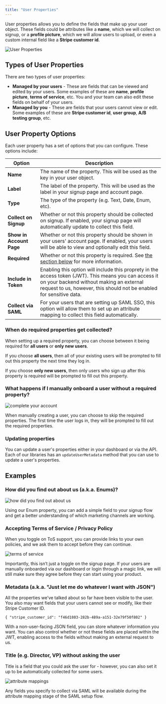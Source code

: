 ```yaml
---
title: "User Properties"
---
```


User properties allows you to define the fields that make up your user object.
These fields could be attributes like a **name**, which we will collect on signup,
or a **profile picture**, which we will allow users to upload, or even a custom internal field like a **Stripe customer id**.

![User Properties](/images/user-properties.png)

## Types of User Properties

There are two types of user properties:

 - **Managed by your users** - These are fields that can be viewed and edited by your users. Some examples of these are **name**, **profile picture**, **terms of service**, etc.
   You and your team can also edit these fields on behalf of your users.
 - **Managed by you** - These are fields that your users cannot view or edit. Some examples of these are **Stripe customer id**, **user group**, **A/B testing group**, etc.

## User Property Options

Each user property has a set of options that you can configure. These options include:

| Option | Description |
|--------|-------------|
| **Name** | The name of the property. This will be used as the key in your user object. |
| **Label** | The label of the property. This will be used as the label in your signup page and account page. |
| **Type** | The type of the property (e.g. Text, Date, Enum, etc). |
| **Collect on Signup** | Whether or not this property should be collected on signup. If enabled, your signup page will automatically update to collect this field. |
| **Show in Account Page** | Whether or not this property should be shown in your users' account page. If enabled, your users will be able to view and optionally edit this field. |
| **Required** | Whether or not this property is required. See [the section below](#when-do-required-properties-get-collected) for more information. |
| **Include in Token** | Enabling this option will include this proprety in the access token (JWT). This means you can access it on your backend without making an external request to us, however, this should not be enabled for sensitive data. |
| **Collect via SAML** | For your users that are setting up SAML SSO, this option will allow them to set up an attribute mapping to collect this field automatically. |

### When do required properties get collected?

When setting up a required property, you can choose between it being required for **all users** or **only new users**.

If you choose **all users**, then all of your existing users will be prompted to fill out this property the next time they log in.

If you choose **only new users**, then only users who sign up after this property is required will be prompted to fill out this property.

### What happens if I manually onboard a user without a required property?

![complete your account](/images/user-properties-complete.png)

When manually creating a user, you can choose to skip the required properties. The first time the user logs in, they will be prompted to fill out the required properties.

### Updating properties

You can update a user's properties either in your dashboard or via the API.
Each of our libraries has an `updateUserMetadata` method that you can use to update a user's properties.

## Examples

### How did you find out about us (a.k.a. Enums)?

![how did you find out about us](/images/referral.png)

Using our Enum property, you can add a simple field to your signup flow and get a better understanding of which marketing channels are working.

### Accepting Terms of Service / Privacy Policy

When you toggle on ToS support, you can provide links to your own policies, and we ask them to accept before they can continue.

![terms of service](/images/terms.png)

Importantly, this isn’t just a toggle on the signup page. If your users are manually onboarded via our dashboard or login through a magic link, we will still make sure they agree before they can start using your product.

### Metadata (a.k.a. "Just let me do whatever I want with JSON")

All the properties we’ve talked about so far have been visible to the user. You also may want fields that your users cannot see or modify, like their Stripe Customer ID.

```tsx
{ "stripe_customer_id": "f46d1803-282b-489a-a151-32e79f50f802" }
```

With a non-user-facing JSON field, you can store whatever information you want. You can also control whether or not these fields are placed within the JWT, enabling access to the fields without making an external request to us.

### Title (e.g. Director, VP) without asking the user

Title is a field that you could ask the user for - however, you can also set it up to be automatically collected for some users.

![attribute mappings](/images/attributes.png)

Any fields you specify to collect via SAML will be available during the attribute mapping stage of the SAML setup flow.